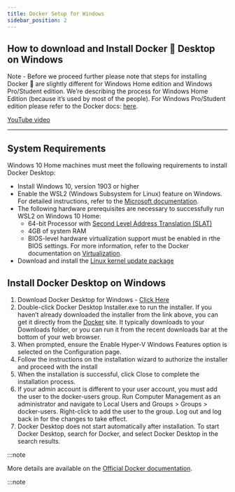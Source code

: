 ```yaml
---
title: Docker Setup for Windows
sidebar_position: 2
---
```


## How to download and Install Docker 🐳 Desktop on Windows

Note - Before we proceed further please note that steps for installing Docker 🐳 are slightly different for Windows Home edition and Windows Pro/Student edition.
We’re describing the process for Windows Home Edition (because it’s used by most of the people). For Windows Pro/Student edition please refer to the Docker docs: [here](https://docs.docker.com/docker-for-windows/install/).

[YouTube video](https://youtu.be/q6MpbiqvpgA)

---

## System Requirements

Windows 10 Home machines must meet the following requirements to install Docker Desktop:

- Install Windows 10, version 1903 or higher
- Enable the WSL2 (Windows Subsystem for Linux) feature on Windows. For detailed instructions, refer to the [Microsoft documentation](https://docs.microsoft.com/en-us/windows/wsl/install-win10).
- The following hardware prerequisites are necessary to successfully run WSL2 on Windows 10 Home:
  - 64-bit Processor with [Second Level Address Translation (SLAT)](https://en.wikipedia.org/wiki/Second_Level_Address_Translation)
  - 4GB of system RAM
  - BIOS-level hardware virtualization support must be enabled in rthe BIOS settings. For more information, refer to the Docker documentation on [Virtualization](https://docs.docker.com/docker-for-windows/troubleshoot/#virtualization-must-be-enabled).
- Download and install the [Linux kernel update package](https://docs.microsoft.com/windows/wsl/wsl2-kernel)

## Install Docker Desktop on Windows

1. Download Docker Desktop for Windows - [Click Here](https://desktop.docker.com/win/main/amd64/Docker%20Desktop%20Installer.exe)
2. Double-click Docker Desktop Installer.exe to run the installer. If you haven’t already downloaded the installer from the link above, you can get it directly from the [Docker](https://docs.docker.com/desktop/windows/install/) site. It typically downloads to your Downloads folder, or you can run it from the recent downloads bar at the bottom of your web browser.
3. When prompted, ensure the Enable Hyper-V Windows Features option is selected on the Configuration page.
4. Follow the instructions on the installation wizard to authorize the installer and proceed with the install
5. When the installation is successful, click Close to complete the installation process.
6. If your admin account is different to your user account, you must add the user to the docker-users group. Run Computer Management as an administrator and navigate to Local Users and Groups > Groups > docker-users. Right-click to add the user to the group. Log out and log back in for the changes to take effect.
7. Docker Desktop does not start automatically after installation. To start Docker Desktop, search for Docker, and select Docker Desktop in the search results.

:::note

More details are available on the [Official Docker documentation](https://docs.docker.com/docker-for-windows/install-windows-home/).

:::note
